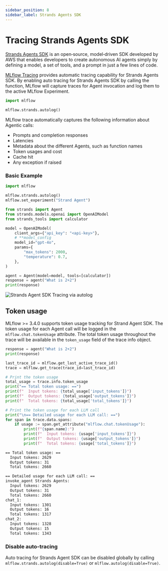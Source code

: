 ```yaml
---
sidebar_position: 8
sidebar_label: Strands Agents SDK
---
```



# Tracing Strands Agents SDK

<ImageBox src="/images/llms/strands/strands-tracing.png" alt="Agno Tracing via autolog" />

[Strands Agents SDK](https://github.com/strands-agents/sdk-python) is an open‑source, model‑driven SDK developed by AWS that enables developers to create autonomous AI agents
simply by defining a model, a set of tools, and a prompt in just a few lines of code.

[MLflow Tracing](../../) provides automatic tracing capability for Strands Agents SDK. By enabling auto tracing
for Strands Agents SDK by calling the <APILink fn="mlflow.strands.autolog" /> function, MLflow will capture traces for Agent invocation and log them to the active MLflow Experiment.

```python
import mlflow

mlflow.strands.autolog()
```

MLflow trace automatically captures the following information about Agentic calls:

- Prompts and completion responses
- Latencies
- Metadata about the different Agents, such as function names
- Token usages and cost
- Cache hit
- Any exception if raised

### Basic Example

```python
import mlflow

mlflow.strands.autolog()
mlflow.set_experiment("Strand Agent")

from strands import Agent
from strands.models.openai import OpenAIModel
from strands_tools import calculator

model = OpenAIModel(
    client_args={"api_key": "<api-key>"},
    # **model_config
    model_id="gpt-4o",
    params={
        "max_tokens": 2000,
        "temperature": 0.7,
    },
)

agent = Agent(model=model, tools=[calculator])
response = agent("What is 2+2")
print(response)
```

![Strands Agent SDK Tracing via autolog](/images/llms/strands/strands-tracing.png)

## Token usage

MLflow >= 3.4.0 supports token usage tracking for Strand Agent SDK. The token usage for each Agent call will be logged in the `mlflow.chat.tokenUsage` attribute. The total token usage throughout the trace will be
available in the `token_usage` field of the trace info object.

```python
response = agent("What is 2+2")
print(response)

last_trace_id = mlflow.get_last_active_trace_id()
trace = mlflow.get_trace(trace_id=last_trace_id)

# Print the token usage
total_usage = trace.info.token_usage
print("== Total token usage: ==")
print(f"  Input tokens: {total_usage['input_tokens']}")
print(f"  Output tokens: {total_usage['output_tokens']}")
print(f"  Total tokens: {total_usage['total_tokens']}")

# Print the token usage for each LLM call
print("\n== Detailed usage for each LLM call: ==")
for span in trace.data.spans:
    if usage := span.get_attribute("mlflow.chat.tokenUsage"):
        print(f"{span.name}:")
        print(f"  Input tokens: {usage['input_tokens']}")
        print(f"  Output tokens: {usage['output_tokens']}")
        print(f"  Total tokens: {usage['total_tokens']}")
```

```bash
== Total token usage: ==
  Input tokens: 2629
  Output tokens: 31
  Total tokens: 2660

== Detailed usage for each LLM call: ==
invoke_agent Strands Agents:
  Input tokens: 2629
  Output tokens: 31
  Total tokens: 2660
chat_1:
  Input tokens: 1301
  Output tokens: 16
  Total tokens: 1317
chat_2:
  Input tokens: 1328
  Output tokens: 15
  Total tokens: 1343
```

### Disable auto-tracing

Auto tracing for Strands Agent SDK can be disabled globally by calling `mlflow.strands.autolog(disable=True)` or `mlflow.autolog(disable=True)`.
